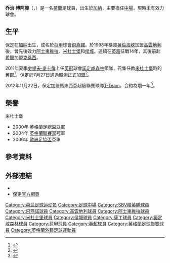 {{noteTA|G1=英超|G2=足球
|T=zh-hans:乔治·博阿滕;zh-hk:佐治·保定;zh-tw:喬治·博阿滕;
|1=zh-hans:博阿滕;zh-hk:保定;zh-tw:博阿滕;
|2=zh-hans:乔治;zh-hk:佐治;zh-tw:喬治;
|3=zh-hans:费耶诺德;zh-hk:飛燕諾;zh-tw:費耶諾德;
}}
{{Infobox football biography 2
| playername          = 乔治·博阿滕<br />''George Boateng''
| image               = [[File:George_boateng.jpg|File:George boateng.jpg]]
| caption             = [[加納|加納]]
| fullname            = George Boateng
| dateofbirth         = {{birth date and age|1975|9|5|}}
| cityofbirth         = [[恩考考|恩考考]]
| countryofbirth      = [[加納|加納]]
| height              = {{height|m=1.75}}
| position            = [[中場|中場]]
| currentclub         = 未定
| clubnumber          = 
| youthyears1         = 
| youthclubs1         = 
| years1              = 1994−1995
| clubs1              = [[鹿特丹精英隊|鹿特丹精英隊]]
| caps1               = 9
| goals1              = 0
| years2              = 1995−1998
| clubs2              = [[飛燕諾|飛燕諾]]
| caps2               = 68
| goals2              = 1
| years3              = 1998−1999
| clubs3              = [[考文垂足球俱樂部|高雲地利]]
| caps3               = 46
| goals3              = 5
| years4              = 1999−2002
| clubs4              = [[阿士東維拉足球會|阿士東維拉]]
| caps4               = 103
| goals4              = 4
| years5              = 2002−2008
| clubs5              = [[米德尔斯堡足球俱乐部|米杜士堡]]
| caps5               = 182
| goals5              = 7
| years6              = 2008−2010
| clubs6              = [[赫尔城足球俱乐部|侯城]]
| caps6               = 52
| goals6              = 1
| years7              = 2010−2011
| clubs7              = [[克桑西竞技俱乐部|-{zh-hans:克桑西;zh-hk:薩丁;}-]]
| caps7               = 19
| goals7              = 2
| years8              = 2011−2012
| clubs8              = [[诺丁汉森林足球俱乐部|諾定咸森林]]
| caps8               = 5
| goals8              = 1
| years9              = 2013
| clubs9              = [[w:en:PBDKT_T-Team_FC|T-Team]]
| caps9               = 20
| goals9              = 4
| totalcaps           = 
| totalgoals          = 
| nationalyears1      = 2001−2004
| nationalteam1       = [[荷蘭國家足球隊|荷蘭]]
| nationalcaps1       = 4
| nationalgoals1      = 0
| medaltemplates      = 
| club-update         = 2013年11月21日 (四) 10:45 (UTC)
| nationalteam-update = 
}}
'''乔治·博阿滕'''（{{lang-nl|'''George Boateng'''}}，{{bd|1975年|9月5日|catidx=Boateng, George}}）是一名[[荷蘭|荷蘭]]足球員，出生於[[加納|加納]]，主要擔任[[中場|中場]]，現時未有效力球會。

==生平==
保定在[[加納|加納]]出生，成名於[[荷甲|荷甲]]球會[[飛燕諾|飛燕諾]]。於1998年橫渡[[英倫海峽|英倫海峽]]加盟[[考文垂足球俱樂部|高雲地利]]後，曾先後效力[[阿士東維拉足球會|阿士東維拉]]、[[米德尔斯堡足球俱乐部|米杜士堡]]和[[赫尔城足球俱乐部|侯城]]。連續在[[英超|英超]]征戰14年，其後前赴[[希臘|希臘]]加盟[[克桑西竞技俱乐部|克桑西]]。

2011年夏季[[史提夫·麥卡倫|史提夫·麥卡倫]]上任[[英冠|英冠]]球會[[诺丁汉森林足球俱乐部|諾定咸森林]]領隊，召集任教[[米德尔斯堡足球俱乐部|米杜士堡]]時的舊部<ref>{{cite news |language=en |url=http://news.bbc.co.uk/sport2/hi/football/14215738.stm |title=George Boateng to join Hasselbaink at Nottingham Forest |publisher=''[[BBC_Sport|BBC Sport]]'' |date=2011-07-21 |accessdate=2011-07-28 |archive-date=2011-07-22 |archive-url=https://web.archive.org/web/20110722060025/http://news.bbc.co.uk/sport2/hi/football/14215738.stm |dead-url=no }}</ref>，保定於7月27日通過體測正式加盟<ref>{{cite news |language=en |url=http://news.bbc.co.uk/sport2/hi/football/14292782.stm |title=George Boateng completes Nottingham Forest transfer |publisher=''[[BBC_Sport|BBC Sport]]'' |date=2011-07-27 |accessdate=2011-07-28 |archive-date=2011-07-28 |archive-url=https://web.archive.org/web/20110728202658/http://news.bbc.co.uk/sport2/hi/football/14292782.stm |dead-url=no }}</ref>。

2012年11月22日，保定加盟馬來西亞超級聯賽球隊[[w:en:PBDKT_T-Team_FC|T-Team]]，合約為期一年<ref>{{cite news |language=en |url=http://www.ghanasoccernet.com/george-boateng-signed-for-malaysian-side-t-team/ |title=George Boateng signs for Malaysian side T-Team |publisher=''ghanasoccernet.com'' |date=2012-11-22 |accessdate=2013-11-21 |archive-date=2020-04-18 |archive-url=https://web.archive.org/web/20200418005950/https://ghanasoccernet.com/george-boateng-signed-for-malaysian-side-t-team }}</ref>。

==榮譽==
;米杜士堡
*2000年 [[英格蘭足總盃|英格蘭足總盃]]亞軍
*2004年 [[英格蘭聯賽盃|英格蘭聯賽盃]]冠軍
*2006年 [[歐洲足協盃|歐洲足協盃]]亞軍

==參考資料==
{{reflist}}

==外部連結==
*{{soccerbase|id=12675|name=佐治·保定}}
*[https://web.archive.org/web/20070930181557/http://www.icons.com/boateng/ 保定官方網頁]

{{DEFAULTSORT:Boateng, George}}
[[Category:荷兰足球运动员|Category:荷兰足球运动员]]
[[Category:足球中場|Category:足球中場]]
[[Category:SBV精英隊球員|Category:SBV精英隊球員]]
[[Category:飛燕諾球員|Category:飛燕諾球員]]
[[Category:高雲地利球員|Category:高雲地利球員]]
[[Category:阿士東維拉球員|Category:阿士東維拉球員]]
[[Category:米杜士堡球員|Category:米杜士堡球員]]
[[Category:侯城球員|Category:侯城球員]]
[[Category:薩丁球員|Category:薩丁球員]]
[[Category:諾定咸森林球員|Category:諾定咸森林球員]]
[[Category:荷甲球員|Category:荷甲球員]]
[[Category:英超球員|Category:英超球員]]
[[Category:英格蘭足球聯賽球員|Category:英格蘭足球聯賽球員]]
[[Category:英格蘭外籍足球運動員|Category:英格蘭外籍足球運動員]]